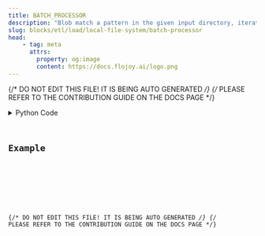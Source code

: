 ```yaml
---
title: BATCH_PROCESSOR
description: "Blob match a pattern in the given input directory, iterate (in a LOOP) over all of the files found, then return each file path as a String."
slug: blocks/etl/load/local-file-system/batch-processor
head:
    - tag: meta
      attrs:
        property: og:image
        content: https://docs.flojoy.ai/logo.png
---
```


{/* DO NOT EDIT THIS FILE! IT IS BEING AUTO GENERATED */}
{/* PLEASE REFER TO THE CONTRIBUTION GUIDE ON THE DOCS PAGE */}


<DownloadStudioBanner />
<PythonDocsDisplay docstring={block_data["docstring"]} />
<details>
<summary>Python Code</summary>



<Code code={pythonCode} lang="py" wrap theme="dracula" />

[Find this Flojoy Block on GitHub](https://github.com/flojoy-ai/blocks/blob/main/blocks/ETL/LOAD/LOCAL_FILE_SYSTEM/BATCH_PROCESSOR/BATCH_PROCESSOR.py)

</details>

## Example


<GetHelpWidget />


<AppDisplay app={app} blockName="BATCH_PROCESSOR" client:visible />


<Example />

{/* DO NOT EDIT THIS FILE! IT IS BEING AUTO GENERATED */}
{/* PLEASE REFER TO THE CONTRIBUTION GUIDE ON THE DOCS PAGE */}
